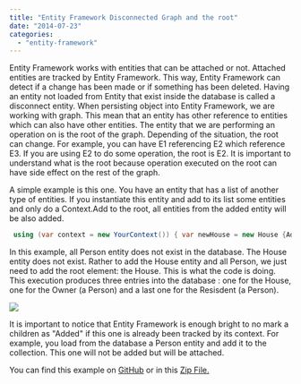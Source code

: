 ```yaml
---
title: "Entity Framework Disconnected Graph and the root"
date: "2014-07-23"
categories: 
  - "entity-framework"
---
```


Entity Framework works with entities that can be attached or not. Attached entities are tracked by Entity Framework. This way, Entity Framework can detect if a change has been made or if something has been deleted. Having an entity not loaded from Entity that exist inside the database is called a disconnect entity. When persisting object into Entity Framework, we are working with graph. This mean that an entity has other reference to entities which can also have other entities. The entity that we are performing an operation on is the root of the graph. Depending of the situation, the root can change. For example, you can have E1 referencing E2 which reference E3. If you are using E2 to do some operation, the root is E2. It is important to understand what is the root because operation executed on the root can have side effect on the rest of the graph.

A simple example is this one. You have an entity that has a list of another type of entities. If you instantiate this entity and add to its list some entities and only do a Context.Add to the root, all entities from the added entity will be also added.


```csharp
 using (var context = new YourContext()) { var newHouse = new House {Address = new Address{City="TestCity",Number = 123,Street="Street Name here"}}; newHouse.Owner = new Person {Name = "Automatically added from the property", BirthDate = DateTime.Now}; newHouse.Resident = new Collection<Person>(new []{new Person{BirthDate = DateTime.Now,Name = "Automatically added from the collection"}}); context.Houses.Add(newHouse); context.SaveChanges(); } 
```

In this example, all Person entity does not exist in the database. The House entity does not exist. Rather to add the House entity and all Person, we just need to add the root element: the House. This is what the code is doing. This execution produces three entries into the database : one for the House, one for the Owner (a Person) and a last one for the Resisdent (a Person).

![](/images/blog/DatabaseRootAdd-400x128.png)

It is important to notice that Entity Framework is enough bright to no mark a children as "Added" if this one is already been tracked by its context. For example, you load from the database a Person entity and add it to the collection. This one will not be added but will be attached.

You can find this example on [GitHub](https://github.com/MrDesjardins/EntityFrameworkTestConsole/tree/fb825ad2015734e8eb9c1bfc7440a5340d904b07) or in this [Zip File.](https://github.com/MrDesjardins/EntityFrameworkTestConsole/archive/fb825ad2015734e8eb9c1bfc7440a5340d904b07.zip)
